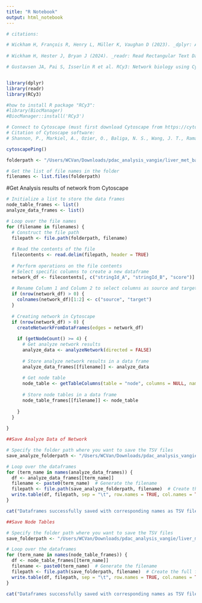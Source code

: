 ---
title: "R Notebook"
output: html_notebook
---

```{r}
# citations:

# Wickham H, François R, Henry L, Müller K, Vaughan D (2023). _dplyr: A Grammar of Data Manipulation_. R package version 1.1.4, <https://CRAN.R-project.org/package=dplyr>.
  
# Wickham H, Hester J, Bryan J (2024). _readr: Read Rectangular Text Data_. R package version 2.1.5, <https://CRAN.R-project.org/package=readr>.

# Gustavsen JA, Pai S, Isserlin R et al. RCy3: Network biology using Cytoscape from within R [version 3; peer review: 3 approved]. F1000Research 2019, 8:1774 (https://doi.org/10.12688/f1000research.20887.3)


library(dplyr)
library(readr)
library(RCy3)

#how to install R package "RCy3":
#library(BiocManager)
#BiocManager::install('RCy3')


```

```{r}
# Connect to Cytoscape (must first download Cytoscape from https://cytoscape.org/download.html)
# Citation of Cytoscape software: 
# Shannon, P., Markiel, A., Ozier, O., Baliga, N. S., Wang, J. T., Ramage, D., Amin, N., Schwikowski, B., & Ideker, T. (2003). Cytoscape: A Software Environment for Integrated Models of Biomolecular Interaction Networks. Genome Research, 13(11), 2498–2504. https://doi.org/10.1101/gr.1239303

cytoscapePing()

```


```{r}
folderpath <- "/Users/WCVan/Downloads/pdac_analysis_vangie/liver_met_basal_results/get_interaction_network_msigdb/liver_met_basal_positive_genesets"

```


```{r}
# Get the list of file names in the folder
filenames <- list.files(folderpath)

```


#Get Analysis results of network from Cytoscape

```{r}
# Initialize a list to store the data frames
node_table_frames <- list()
analyze_data_frames <- list()

# Loop over the file names
for (filename in filenames) {
  # Construct the file path
  filepath <- file.path(folderpath, filename)
  
  # Read the contents of the file
  filecontents <- read.delim(filepath, header = TRUE)
  
  # Perform operations on the file contents
  # Select specific columns to create a new dataframe
  network_df <- filecontents[, c("stringId_A", "stringId_B", "score")]
    
  # Rename Column 1 and Column 2 to select columns as source and target
  if (nrow(network_df) > 0) {
    colnames(network_df)[1:2] <- c("source", "target")
  }
    
  # Creating network in Cytoscape
  if (nrow(network_df) > 0) {
    createNetworkFromDataFrames(edges = network_df)
      
    if (getNodeCount() >= 4) {
      # Get analyze network results
      analyze_data <- analyzeNetwork(directed = FALSE)
        
      # Store analyze network results in a data frame
      analyze_data_frames[[filename]] <- analyze_data
        
      # Get node table
      node_table <- getTableColumns(table = "node", columns = NULL, namespace = "default", network = NULL)
        
      # Store node tables in a data frame
      node_table_frames[[filename]] <- node_table
        
    }
  }
  
}
```


```{r}
##Save Analyze Data of Network

# Specify the folder path where you want to save the TSV files
save_analyze_folderpath <- "/Users/WCVan/Downloads/pdac_analysis_vangie/liver_met_basal_results/analyze_network_msigdb/liver_met_basal_positive_genesets"

# Loop over the dataframes
for (term_name in names(analyze_data_frames)) {
  df <- analyze_data_frames[[term_name]]
  filename <- paste0(term_name)  # Generate the filename
  filepath <- file.path(save_analyze_folderpath, filename)  # Create the full filepath
  write.table(df, filepath, sep = "\t", row.names = TRUE, col.names = TRUE, quote=FALSE)  # Save as TSV
}

cat("Dataframes successfully saved with corresponding names as TSV files.\n")


```


```{r}
##Save Node Tables

# Specify the folder path where you want to save the TSV files
save_folderpath <- "/Users/WCVan/Downloads/pdac_analysis_vangie/liver_met_basal_results/node_tables_msigdb/liver_met_basal_positive_genesets"

# Loop over the dataframes
for (term_name in names(node_table_frames)) {
  df <- node_table_frames[[term_name]]
  filename <- paste0(term_name)  # Generate the filename
  filepath <- file.path(save_folderpath, filename)  # Create the full filepath
  write.table(df, filepath, sep = "\t", row.names = TRUE, col.names = TRUE, quote=FALSE)  # Save as TSV
}

cat("Dataframes successfully saved with corresponding names as TSV files.\n")


```



